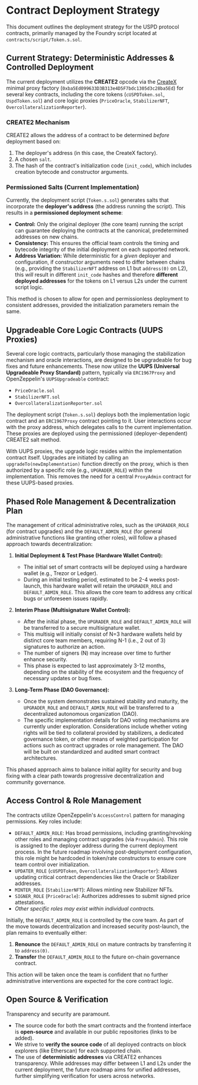 # Contract Deployment Strategy

This document outlines the deployment strategy for the USPD protocol contracts, primarily managed by the Foundry script located at `contracts/script/Token.s.sol`.

## Current Strategy: Deterministic Addresses & Controlled Deployment

The current deployment utilizes the **CREATE2** opcode via the [CreateX](https://github.com/pcaversaccio/createx) minimal proxy factory (`0xba5Ed099633D3B313e4D5F7bdc1305d3c28ba5Ed`) for several key contracts, including the core tokens (`cUSPDToken.sol`, `UspdToken.sol`) and core logic proxies (`PriceOracle`, `StabilizerNFT`, `OvercollateralizationReporter`).

### CREATE2 Mechanism

CREATE2 allows the address of a contract to be determined *before* deployment based on:
1.  The deployer's address (in this case, the CreateX factory).
2.  A chosen `salt`.
3.  The hash of the contract's initialization code (`init_code`), which includes creation bytecode and constructor arguments.

### Permissioned Salts (Current Implementation)

Currently, the deployment script (`Token.s.sol`) generates salts that incorporate the **deployer's address** (the address running the script). This results in a **permissioned deployment scheme**:
*   **Control:** Only the original deployer (the core team) running the script can guarantee deploying the contracts at the canonical, predetermined addresses on new chains.
*   **Consistency:** This ensures the official team controls the timing and bytecode integrity of the initial deployment on each supported network.
*   **Address Variation:** While deterministic for a *given* deployer and configuration, if constructor arguments need to differ between chains (e.g., providing the `StabilizerNFT` address on L1 but `address(0)` on L2), this *will* result in different `init_code` hashes and therefore **different deployed addresses** for the tokens on L1 versus L2s under the current script logic.

This method is chosen to allow for open and permissionless deployment to consistent addresses, provided the initialization parameters remain the same.

## Upgradeable Core Logic Contracts (UUPS Proxies)

Several core logic contracts, particularly those managing the stabilization mechanism and oracle interactions, are designed to be upgradeable for bug fixes and future enhancements. These now utilize the **UUPS (Universal Upgradeable Proxy Standard)** pattern, typically via `ERC1967Proxy` and OpenZeppelin's `UUPSUpgradeable` contract:

*   `PriceOracle.sol`
*   `StabilizerNFT.sol`
*   `OvercollateralizationReporter.sol`

The deployment script (`Token.s.sol`) deploys both the implementation logic contract and an `ERC1967Proxy` contract pointing to it. User interactions occur with the proxy address, which delegates calls to the current implementation. These proxies are deployed using the permissioned (deployer-dependent) CREATE2 salt method.

With UUPS proxies, the upgrade logic resides within the implementation contract itself. Upgrades are initiated by calling an `upgradeTo(newImplementation)` function directly on the proxy, which is then authorized by a specific role (e.g., `UPGRADER_ROLE`) within the implementation. This removes the need for a central `ProxyAdmin` contract for these UUPS-based proxies.

## Phased Role Management & Decentralization Plan

The management of critical administrative roles, such as the `UPGRADER_ROLE` (for contract upgrades) and the `DEFAULT_ADMIN_ROLE` (for general administrative functions like granting other roles), will follow a phased approach towards decentralization:

1.  **Initial Deployment & Test Phase (Hardware Wallet Control):**
    *   The initial set of smart contracts will be deployed using a hardware wallet (e.g., Trezor or Ledger).
    *   During an initial testing period, estimated to be 2-4 weeks post-launch, this hardware wallet will retain the `UPGRADER_ROLE` and `DEFAULT_ADMIN_ROLE`. This allows the core team to address any critical bugs or unforeseen issues rapidly.

2.  **Interim Phase (Multisignature Wallet Control):**
    *   After the initial phase, the `UPGRADER_ROLE` and `DEFAULT_ADMIN_ROLE` will be transferred to a secure multisignature wallet.
    *   This multisig will initially consist of N=3 hardware wallets held by distinct core team members, requiring N-1 (i.e., 2 out of 3) signatures to authorize an action.
    *   The number of signers (N) may increase over time to further enhance security.
    *   This phase is expected to last approximately 3-12 months, depending on the stability of the ecosystem and the frequency of necessary updates or bug fixes.

3.  **Long-Term Phase (DAO Governance):**
    *   Once the system demonstrates sustained stability and maturity, the `UPGRADER_ROLE` and `DEFAULT_ADMIN_ROLE` will be transferred to a decentralized autonomous organization (DAO).
    *   The specific implementation details for DAO voting mechanisms are currently under exploration. Considerations include whether voting rights will be tied to collateral provided by stabilizers, a dedicated governance token, or other means of weighted participation for actions such as contract upgrades or role management. The DAO will be built on standardized and audited smart contract architectures.

This phased approach aims to balance initial agility for security and bug fixing with a clear path towards progressive decentralization and community governance.

## Access Control & Role Management

The contracts utilize OpenZeppelin's `AccessControl` pattern for managing permissions. Key roles include:

*   `DEFAULT_ADMIN_ROLE`: Has broad permissions, including granting/revoking other roles and managing contract upgrades (via `ProxyAdmin`). This role is assigned to the deployer address during the current deployment process. In the future roadmap involving post-deployment configuration, this role might be hardcoded in token/rate constructors to ensure core team control over initialization.
*   `UPDATER_ROLE` (`cUSPDToken`, `OvercollateralizationReporter`): Allows updating critical contract dependencies like the Oracle or Stabilizer addresses.
*   `MINTER_ROLE` (`StabilizerNFT`): Allows minting new Stabilizer NFTs.
*   `SIGNER_ROLE` (`PriceOracle`): Authorizes addresses to submit signed price attestations.
*   *Other specific roles may exist within individual contracts.*

Initially, the `DEFAULT_ADMIN_ROLE` is controlled by the core team. As part of the move towards decentralization and increased security post-launch, the plan remains to eventually either:

1.  **Renounce** the `DEFAULT_ADMIN_ROLE` on mature contracts by transferring it to `address(0)`.
2.  **Transfer** the `DEFAULT_ADMIN_ROLE` to the future on-chain governance contract.

This action will be taken once the team is confident that no further administrative interventions are expected for the core contract logic.

## Open Source & Verification

Transparency and security are paramount.
*   The source code for both the smart contracts and the frontend interface is **open-source** and available in our public repositories (links to be added).
*   We strive to **verify the source code** of all deployed contracts on block explorers (like Etherscan) for each supported chain.
*   The use of **deterministic addresses** via CREATE2 enhances transparency. While addresses may differ between L1 and L2s under the current deployment, the future roadmap aims for unified addresses, further simplifying verification for users across networks.
